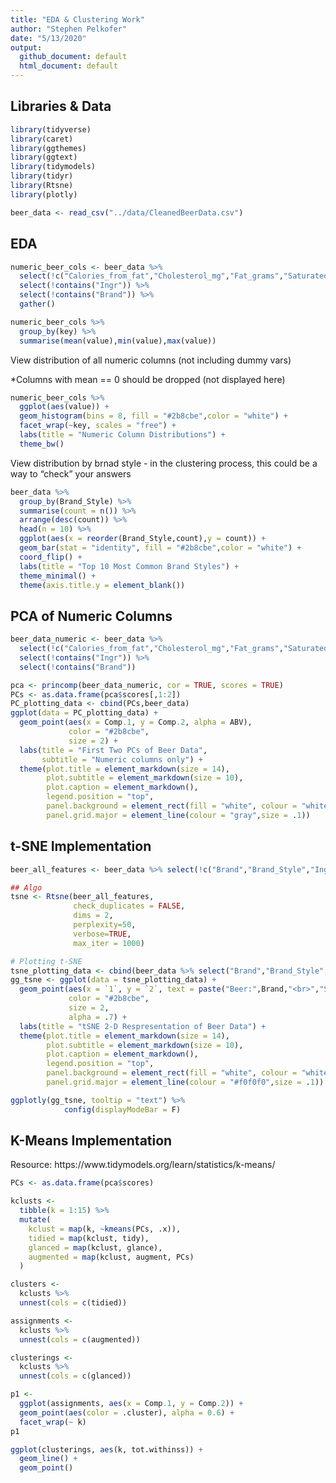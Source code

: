 ```yaml
---
title: "EDA & Clustering Work"
author: "Stephen Pelkofer"
date: "5/13/2020"
output: 
  github_document: default
  html_document: default
---
```

## Libraries & Data

```r
library(tidyverse)
library(caret)
library(ggthemes)
library(ggtext)
library(tidymodels)
library(tidyr)
library(Rtsne)
library(plotly)
```

```r
beer_data <- read_csv("../data/CleanedBeerData.csv")
```

## EDA

```r
numeric_beer_cols <- beer_data %>%
  select(!c("Calories_from_fat","Cholesterol_mg","Fat_grams","Saturated_fat_grams","Trans_fat_grams","Fiber_grams")) %>%
  select(!contains("Ingr")) %>%
  select(!contains("Brand")) %>%
  gather()

numeric_beer_cols %>%
  group_by(key) %>%
  summarise(mean(value),min(value),max(value))
```

View distribution of all numeric columns (not including dummy vars)

*Columns with mean == 0 should be dropped (not displayed here)

```r
numeric_beer_cols %>%
  ggplot(aes(value)) +
  geom_histogram(bins = 8, fill = "#2b8cbe",color = "white") +
  facet_wrap(~key, scales = "free") +
  labs(title = "Numeric Column Distributions") +
  theme_bw()
```

View distribution by brnad style - in the clustering process, this could be a way to "check" your answers

```r
beer_data %>%
  group_by(Brand_Style) %>%
  summarise(count = n()) %>%
  arrange(desc(count)) %>%
  head(n = 10) %>%
  ggplot(aes(x = reorder(Brand_Style,count),y = count)) +
  geom_bar(stat = "identity", fill = "#2b8cbe",color = "white") +
  coord_flip() +
  labs(title = "Top 10 Most Common Brand Styles") +
  theme_minimal() +
  theme(axis.title.y = element_blank())
```


## PCA of Numeric Columns

```r
beer_data_numeric <- beer_data %>%
  select(!c("Calories_from_fat","Cholesterol_mg","Fat_grams","Saturated_fat_grams","Trans_fat_grams","Fiber_grams")) %>%
  select(!contains("Ingr")) %>%
  select(!contains("Brand"))
```


```r
pca <- princomp(beer_data_numeric, cor = TRUE, scores = TRUE)
PCs <- as.data.frame(pca$scores[,1:2])
PC_plotting_data <- cbind(PCs,beer_data)
ggplot(data = PC_plotting_data) +
  geom_point(aes(x = Comp.1, y = Comp.2, alpha = ABV),
             color = "#2b8cbe",
             size = 2) +
  labs(title = "First Two PCs of Beer Data",
       subtitle = "Numeric columns only") +
  theme(plot.title = element_markdown(size = 14),
        plot.subtitle = element_markdown(size = 10),
        plot.caption = element_markdown(),
        legend.position = "top",
        panel.background = element_rect(fill = "white", colour = "white"),
        panel.grid.major = element_line(colour = "gray",size = .1))

```


## t-SNE Implementation

```r
beer_all_features <- beer_data %>% select(!c("Brand","Brand_Style","Ingredients"))
```


```r
## Algo
tsne <- Rtsne(beer_all_features,
              check_duplicates = FALSE,
              dims = 2,
              perplexity=50,
              verbose=TRUE,
              max_iter = 1000)

# Plotting t-SNE
tsne_plotting_data <- cbind(beer_data %>% select("Brand","Brand_Style","ABV","Calories"),tsne$Y)
gg_tsne <- ggplot(data = tsne_plotting_data) +
  geom_point(aes(x = `1`, y = `2`, text = paste("Beer:",Brand,"<br>","Style:",Brand_Style)),
             color = "#2b8cbe",
             size = 2,
             alpha = .7) +
  labs(title = "tSNE 2-D Respresentation of Beer Data") +
  theme(plot.title = element_markdown(size = 14),
        plot.subtitle = element_markdown(size = 10),
        plot.caption = element_markdown(),
        legend.position = "top",
        panel.background = element_rect(fill = "white", colour = "white"),
        panel.grid.major = element_line(colour = "#f0f0f0",size = .1))

ggplotly(gg_tsne, tooltip = "text") %>%
            config(displayModeBar = F)
```

## K-Means Implementation
Resource: https://www.tidymodels.org/learn/statistics/k-means/

```r
PCs <- as.data.frame(pca$scores)

kclusts <- 
  tibble(k = 1:15) %>%
  mutate(
    kclust = map(k, ~kmeans(PCs, .x)),
    tidied = map(kclust, tidy),
    glanced = map(kclust, glance),
    augmented = map(kclust, augment, PCs)
  )

clusters <- 
  kclusts %>%
  unnest(cols = c(tidied))

assignments <- 
  kclusts %>% 
  unnest(cols = c(augmented))

clusterings <- 
  kclusts %>%
  unnest(cols = c(glanced))
```


```r
p1 <- 
  ggplot(assignments, aes(x = Comp.1, y = Comp.2)) +
  geom_point(aes(color = .cluster), alpha = 0.6) + 
  facet_wrap(~ k)
p1
```

```r
ggplot(clusterings, aes(k, tot.withinss)) +
  geom_line() +
  geom_point()
```





























